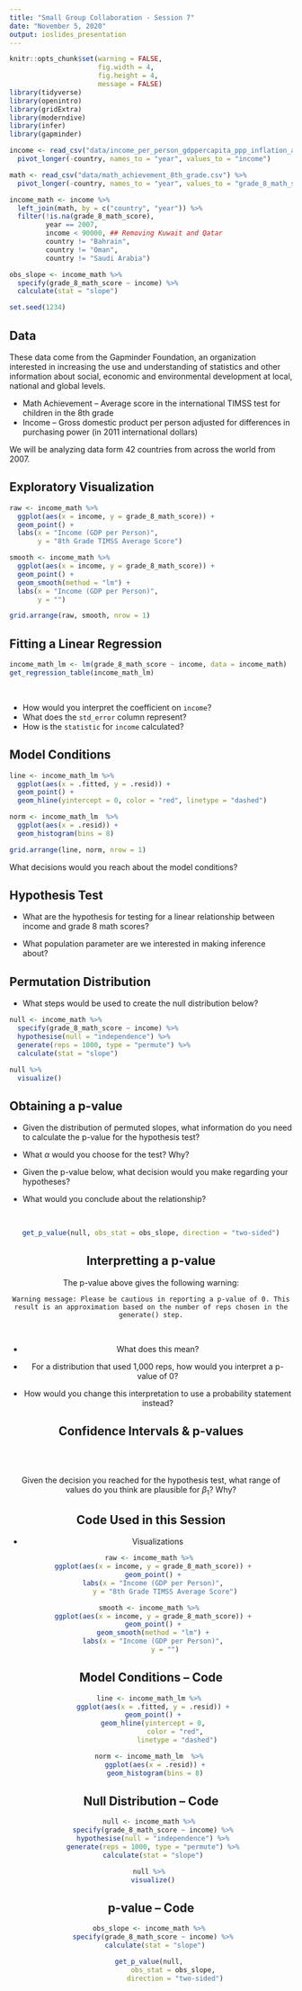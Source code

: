 ```yaml
---
title: "Small Group Collaboration - Session 7"
date: "November 5, 2020"
output: ioslides_presentation
---
```


<style type="text/css">
slides > slide:not(.nobackground):after {
  content: '';
}
</style>

```r
knitr::opts_chunk$set(warning = FALSE, 
                      fig.width = 4, 
                      fig.height = 4, 
                      message = FALSE)
library(tidyverse)
library(openintro)
library(gridExtra)
library(moderndive)
library(infer)
library(gapminder)

income <- read_csv("data/income_per_person_gdppercapita_ppp_inflation_adjusted.csv") %>% 
  pivot_longer(-country, names_to = "year", values_to = "income")

math <- read_csv("data/math_achievement_8th_grade.csv") %>% 
  pivot_longer(-country, names_to = "year", values_to = "grade_8_math_score")

income_math <- income %>% 
  left_join(math, by = c("country", "year")) %>% 
  filter(!is.na(grade_8_math_score), 
         year == 2007, 
         income < 90000, ## Removing Kuwait and Qatar
         country != "Bahrain", 
         country != "Oman", 
         country != "Saudi Arabia")  

obs_slope <- income_math %>% 
  specify(grade_8_math_score ~ income) %>% 
  calculate(stat = "slope")

set.seed(1234)
```

## Data 

These data come from the Gapminder Foundation, an organization interested in 
increasing the use and understanding of statistics and other information about
social, economic and environmental development at local, national and global
levels.

- Math Achievement -- Average score in the international TIMSS test for children 
in the 8th grade 
- Income -- Gross domestic product per person adjusted for differences in
purchasing power (in 2011 international dollars)

We will be analyzing data form 42 countries from across the world from 2007. 

## Exploratory Visualization 

```r
raw <- income_math %>% 
  ggplot(aes(x = income, y = grade_8_math_score)) + 
  geom_point() + 
  labs(x = "Income (GDP per Person)", 
       y = "8th Grade TIMSS Average Score")

smooth <- income_math %>% 
  ggplot(aes(x = income, y = grade_8_math_score)) + 
  geom_point() + 
  geom_smooth(method = "lm") + 
  labs(x = "Income (GDP per Person)", 
       y = "")

grid.arrange(raw, smooth, nrow = 1)
```

## Fitting a Linear Regression 

```r
income_math_lm <- lm(grade_8_math_score ~ income, data = income_math)
get_regression_table(income_math_lm)
```

</br> 

- How would you interpret the coefficient on `income`? 
- What does the `std_error` column represent?  
- How is the `statistic` for `income` calculated?  

## Model Conditions 

```r
line <- income_math_lm %>% 
  ggplot(aes(x = .fitted, y = .resid)) + 
  geom_point() + 
  geom_hline(yintercept = 0, color = "red", linetype = "dashed")

norm <- income_math_lm  %>% 
  ggplot(aes(x = .resid)) +
  geom_histogram(bins = 8)

grid.arrange(line, norm, nrow = 1)
```

What decisions would you reach about the model conditions? 

## Hypothesis Test 

- What are the hypothesis for testing for a linear relationship between income 
and grade 8 math scores?  

- What population parameter are we interested in making inference about?

## Permutation Distribution 

- What steps would be used to create the null distribution below?  

```r
null <- income_math %>% 
  specify(grade_8_math_score ~ income) %>% 
  hypothesise(null = "independence") %>% 
  generate(reps = 1000, type = "permute") %>% 
  calculate(stat = "slope") 

null %>% 
  visualize() 
```

## Obtaining a p-value

- Given the distribution of permuted slopes, what information do you need to 
calculate the p-value for the hypothesis test? 

- What $\alpha$ would you choose for the test? Why? 

- Given the p-value below, what decision would you make regarding your hypotheses? 

- What would you conclude about the relationship? 

</br> 
<center>
```r
get_p_value(null, obs_stat = obs_slope, direction = "two-sided")
```

## Interpretting a p-value 

The p-value above gives the following warning: 

`Warning message: Please be cautious in reporting a p-value of 0. This result is an approximation based on the number of reps chosen in the generate() step.`

</br> 

- What does this mean? 

- For a distribution that used 1,000 reps, how would you interpret a p-value of 0? 

- How would you change this interpretation to use a probability statement instead?

## Confidence Intervals & p-values  

</br> 
</br> 
<center> 

Given the decision you reached for the hypothesis test, what range of values 
do you think are plausible for $\beta_1$? Why? 

<!-- ## Boostrap Distribution -->

<!-- - What do each of the values plotted in the bootstrap distribution represent?   -->

<!-- - Where is the bootstrap distribution centered? Why?  -->

<!-- ```{r, echo = FALSE, fig.align='center', fig.width=6} -->
<!-- bootstrap <- income_math %>%  -->
<!--   specify(grade_8_math_score ~ income) %>%  -->
<!--   generate(reps = 1000, type = "bootstrap") %>%  -->
<!--   calculate(stat = "slope")  -->

<!-- bootstrap %>%  -->
<!--   visualize() +  -->
<!--   labs(x = "Re-sampled Slope Estimate") -->

<!-- ``` -->

<!-- ## Calculating a Confidence Interval  -->

<!-- </br>  -->

<!-- - We have three methods for calculating a confidence interval, what are they?  -->
<!--   * What are the differences between the three methods?  -->
<!--   * Which would you choose?   -->

<!-- ## Comparing Confidence Intervals  -->

<!-- <div class="columns-2"> -->

<!-- ```{r, echo = FALSE, fig.height=3.5} -->
<!-- percentile_ci <- get_confidence_interval(bootstrap, level = 0.95) -->

<!-- se_ci <- get_confidence_interval(bootstrap, level = 0.95,  -->
<!--                                  type = "se", point_estimate = obs_slope) -->

<!-- t_ci <- get_regression_table(income_math_lm) %>% -->
<!--     filter(term == "income") %>%  -->
<!--   select(lower_ci, upper_ci) -->

<!-- confidence_intervals <- rbind(percentile_ci,  -->
<!--                               se_ci,  -->
<!--                               t_ci) %>%  -->
<!--   mutate(type = c("Percentile", "SE", "Theoretical")) %>%  -->
<!--   select(type, lower_ci, upper_ci) -->

<!-- confidence_intervals -->

<!-- visualize(bootstrap) +  -->
<!--   labs(x = "Re-sampled Slope Estimate",  -->
<!--        title = "Bootstrap Distribution",  -->
<!--        color = "Legend") + -->
<!--   shade_confidence_interval(endpoints = percentile_ci, fill = NULL,  -->
<!--                             linetype = "solid", color = "red") +  -->
<!--   shade_confidence_interval(endpoints = se_ci, fill = NULL,  -->
<!--                             linetype = "dashed", color = "blue") + -->
<!--   shade_confidence_interval(endpoints = t_ci, fill = NULL,  -->
<!--                             linetype = "dotted", color = "black") -->

<!-- # scale_color_manual(name = "CI", -->
<!-- # values = c( "Percentile" = "blue", "SE" = "red", "t-based" = "orange"), -->
<!-- # labels = c("Percentile", "SE", "t-based")) -->

<!-- ``` -->

<!-- <center>  -->
<!-- </br>  -->
<!-- </br>  -->

<!-- What are the differences between the three methods?  -->

<!-- Do you believe certain methods are "better" than others in this case?   -->

<!-- ## Interpreting a Confidence Interval  -->

<!-- Let's assume you chose the percentile method to calculate your confidence  -->
<!-- interval (shown below).  -->

<!-- <center> -->
<!-- ```{r, echo = FALSE} -->
<!-- percentile_ci -->
<!-- ``` -->
<!-- </center> -->

<!-- </br>  -->

<!-- - What value are we 95% confident is contained in the interval?   -->

<!-- - How then would you interpret this confidence interval?   -->

<!-- - What do we mean when we say we're "95% confident"?  -->

## Code Used in this Session 

- Visualizations 

```r
raw <- income_math %>% 
  ggplot(aes(x = income, y = grade_8_math_score)) + 
  geom_point() + 
  labs(x = "Income (GDP per Person)", 
       y = "8th Grade TIMSS Average Score")

smooth <- income_math %>% 
  ggplot(aes(x = income, y = grade_8_math_score)) + 
  geom_point() + 
  geom_smooth(method = "lm") + 
  labs(x = "Income (GDP per Person)", 
       y = "")
```

## Model Conditions -- Code

```r
line <- income_math_lm %>% 
  ggplot(aes(x = .fitted, y = .resid)) + 
  geom_point() + 
  geom_hline(yintercept = 0, 
             color = "red", 
             linetype = "dashed")

norm <- income_math_lm  %>% 
  ggplot(aes(x = .resid)) +
  geom_histogram(bins = 8)

```

## Null Distribution -- Code

```r
null <- income_math %>% 
  specify(grade_8_math_score ~ income) %>% 
  hypothesise(null = "independence") %>% 
  generate(reps = 1000, type = "permute") %>% 
  calculate(stat = "slope") 

null %>% 
  visualize() 
```

## p-value -- Code

```r

obs_slope <- income_math %>% 
  specify(grade_8_math_score ~ income) %>% 
  calculate(stat = "slope")

get_p_value(null, 
            obs_stat = obs_slope, 
            direction = "two-sided")
```

